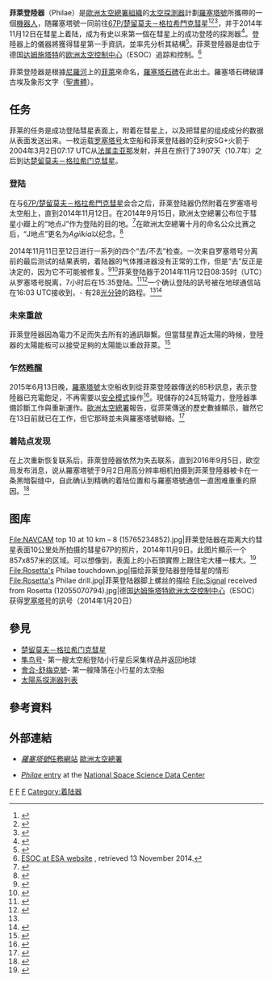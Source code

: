 {{宇航信息框
|name = 菲萊登陸器<br />Philae

|image = Philae lander (transparent bg).png
|image_size = 300px
|image_caption = 菲萊登陸器

|mission_type = [[彗星|彗星]][[着陆器|登陆器]] 
|operator = [[歐洲太空總署|歐洲太空總署]]
|COSPAR_ID = 2004-006A
|SATCAT = 28169
|website = http://www.esa.int/rosetta
|mission_duration = 預定1至6週<br />「冬眠期」共{{Age in years, months and days|2014|11|15|2015|7|13}}
|distance_travelled = 
|manufacturer = [[空中巴士國防航天|空中巴士國防航天]]<br />（前[[阿斯特里姆|阿斯特里姆]]）
|launch_mass = 100公斤（220磅）<ref name=nssdc />
|payload_mass = 登陸器：27公斤（60磅）<ref name=nssdc />
|dimensions = {{convert|1|xx|1|xx|0.8|m|ft|abbr=on}}<ref name="nssdc">{{cite web |url=http://nssdc.gsfc.nasa.gov/nmc/spacecraftDisplay.do?id=PHILAE |title=PHILAE |publisher=[[National_Space_Science_Data_Center|National Space Science Data Center]] |accessdate=28 January 2014 |archive-date=2018-06-18 |archive-url=https://web.archive.org/web/20180618055925/https://nssdc.gsfc.nasa.gov/nmc/spacecraftDisplay.do?id=PHILAE |dead-url=no }}</ref>
|power = 32瓦，在3[[天文單位|天文單位]]

|launch_date = 2004年3月2日<br />07時17分整  [[UTC|UTC]]
|launch_rocket = [[亞利安五號運載火箭|亞利安五號運載火箭]]V-158
|launch_site = [[蓋亞那太空中心|蓋亞那太空中心]]{{le|ELA-3}}
|launch_contractor = [[Arianespace|Arianespace]]
|disposal_type = 電力不足
|last_contact = 2015年7月9日<br />18時07分 UTC<br /><small>（著陸後7個月又27天）</small>
|interplanetary = 
{{宇航信息框/IP
|type = flyby
|object = [[火星|火星]]
|arrival_date = 2007年2月25日
|distance = 250公里（160英哩）
}}
{{宇航信息框/IP
|type = flyby
|object = [[小行星2867|小行星2867]]
|arrival_date = 2008年9月5日
|distance = 800公里（500英哩）
}}
{{宇航信息框/IP
|type = flyby
|object = [[司琴星|司琴星]]
|arrival_date = 2010年7月10日
|distance = 800公里（500英哩）
}}
{{宇航信息框/IP
|type = lander
|object = [[67P/楚留莫夫－格拉希門克|67P/楚留莫夫－格拉希門克]]
|arrival_date = 2014年11月12日<br />17時32分 UTC
|location = 「阿拜多斯」（Abydos）
|periapsis = 計畫200公里（120英哩）
}}
|trans_band = [[S波段|S波段]]（低增益[[天線|天線]]）<br />[[X波段|X波段]]（高增益[[天線|天線]]）
|trans_bandwidth = 7.8 bit/s S波段<br />22 kbit/s X波段<ref name="esaActivating">{{cite web |url=http://sci.esa.int/rosetta/34822-rosetta-status-report-no-2/ |title=No. 2{{spaced ndash}}Activating Rosetta |publisher=European Space Agency |date=8 March 2004 <!--11:48--> |accessdate=8 January 2014 |archive-date=2014-01-08 |archive-url=https://archive.is/20140108141748/http://sci.esa.int/rosetta/34822-rosetta-status-report-no-2/ |dead-url=no }}</ref>

|instruments = 
}}

'''菲萊登陸器'''（Philae）是[[歐洲太空總署|歐洲太空總署]][[组织_(社会学)|組織]]的[[太空探測器|太空探測器]]計劃[[羅塞塔號|羅塞塔號]]所攜帶的一個[[機器人|機器人]]，随羅塞塔號一同前往[[67P/楚留莫夫－格拉希門克彗星|67P/楚留莫夫－格拉希門克彗星]]<ref name = UlamecActa>{{cite journal
| author = S. Ulamec, S. Espinasse, B. Feuerbacher, M. Hilchenbach, D. Moura, H. Rosenbauer, H. Scheuerle, R. Willnecker
| title = Rosetta Lander—Philae: Implications of an alternative mission
| journal = Acta Astronautica
| year=2006
| volume=58
| issue = 8
| pages =435–441
|doi = 10.1016/j.actaastro.2005.12.009 |bibcode = 2006AcAau..58..435U }}</ref><ref>{{cite journal
| author = J. Biele
| title = The Experiments Onboard the ROSETTA Lander
| journal = Journal Earth, Moon, and Planets
| year = 2002
| volume = 90
| issue = 1–4
| pages = 445–458
| doi = 10.1023/A:1021523227314 |bibcode = 2002EM&P...90..445B }}</ref><ref name="NASA-201401017">{{cite web |last1=Agle |first1=DC |last2=Cook |first2=Jia-Rui |last3=Brown |first3=Dwayne |last4=Bauer |first4=Markus |title=NASA Release = 2014-015 - Rosetta: To Chase a Comet |url=http://www.jpl.nasa.gov/news/news.php?release=2014-015 |date=17 January 2014 |work=[[NASA|NASA]] |accessdate=18 January 2014 |archive-date=2016-11-13 |archive-url=https://web.archive.org/web/20161113181033/http://www.jpl.nasa.gov/news/news.php?release=2014-015 |dead-url=yes }}</ref>，并于2014年11月12日在彗星上着陆，成为有史以來第一個在彗星上的成功登陸的探測器<ref>{{Cite web |url=http://www.bbc.co.uk/zhongwen/trad/science/2014/11/141112_rosetta_landed_latest |title=BBC中文網：歐洲探測器完成人類史上首次登陸彗星行動 |accessdate=2014-11-12 |archive-date=2014-11-13 |archive-url=https://web.archive.org/web/20141113033934/http://www.bbc.co.uk/zhongwen/trad/science/2014/11/141112_rosetta_landed_latest |dead-url=no }}</ref>。登陸器上的儀器將獲得彗星第一手資訊，並率先分析其結構<ref>{{cite news |url=http://www.esa.int/Our_Activities/Space_Science/Rosetta/Europe_s_comet_chaser/ |title=Europe's Comet Chaser - Historic mission |publisher=European Space Agency |date=16 January 2014 |accessdate=5 August 2014 |archive-date=2014-08-08 |archive-url=https://web.archive.org/web/20140808213100/http://www.esa.int/Our_Activities/Space_Science/Rosetta/Europe_s_comet_chaser/ |dead-url=no }}</ref>。菲萊登陸器是由位于德国[[达姆施塔特|达姆施塔特]]的[[欧洲太空控制中心|欧洲太空控制中心]]（ESOC）追踪和控制。<ref>[http://www.esa.int/About_Us/ESOC ESOC at ESA website] {{Wayback|url=http://www.esa.int/About_Us/ESOC |date=20141115144923 }}, retrieved 13 November 2014.</ref>

菲萊登陸器是根據[[尼羅河|尼羅河]]上的[[菲萊_(埃及)|菲萊]]來命名，[[羅塞塔石碑|羅塞塔石碑]]在此出土。羅塞塔石碑破譯古埃及象形文字（[[聖書體|聖書體]]）。

== 任务 ==
菲莱的任务是成功登陆彗星表面上，附着在彗星上，以及把彗星的组成成分的数据从表面发送出来。一枚运载[[罗塞塔号|罗塞塔号]]太空船和菲莱登陆器的亞利安5G+火箭于2004年3月2日07:17 UTC从[[法属圭亚那|法属圭亚那]]发射，并且在旅行了3907天（10.7年）之后到达[[楚留莫夫－格拉希门克彗星|楚留莫夫－格拉希门克彗星]]。

=== 登陆 ===
在与[[67P/楚留莫夫－格拉希門克彗星|67P/楚留莫夫－格拉希門克彗星]]会合之后，菲莱登陆器仍然附着在罗塞塔号太空船上，直到2014年11月12日。在2014年9月15日，歐洲太空總署公布位于彗星小瓣上的“地点J”作为登陆的目的地。<ref name="esa20140915">{{cite news |url=http://www.esa.int/Our_Activities/Space_Science/Rosetta/J_marks_the_spot_for_Rosetta_s_lander |title='J' Marks the Spot for Rosetta's Lander |publisher=European Space Agency |first=Markus |last=Bauer |date=15 September 2014 |accessdate=20 September 2014 |archive-date=2019-04-19 |archive-url=https://web.archive.org/web/20190419085938/http://www.esa.int/Our_Activities/Space_Science/Rosetta/J_marks_the_spot_for_Rosetta_s_lander |dead-url=no }}</ref>在歐洲太空總署十月的命名公众比赛之后，“J地点”更名为''Agilkia''以纪念{{le|Agilkia岛|Agilkia Island}}。<ref name="space20141105">{{cite news |url=http://www.space.com/27662-rosetta-comet-landing-site-agilkia.html |title=Historic Comet Landing Site Has a New Name: Agilkia |work=Space.com |first=Miriam |last=Kramer |date=5 November 2014 |accessdate=5 November 2014 |archive-date=2014-11-08 |archive-url=https://web.archive.org/web/20141108014232/http://www.space.com/27662-rosetta-comet-landing-site-agilkia.html |dead-url=yes }}</ref>

2014年11月11日至12日进行一系列的四个“去/不去”检查。一次来自罗塞塔号分离前的最后测试的结果表明，着陆器的气体推进器没有正常的工作，但是“去”反正是决定的，因为它不可能被修复。<ref name=CS1>{{cite news |title=Will Philae successfully land on comet? Thruster trouble heightens drama. |author= |url=http://www.csmonitor.com/Science/2014/1112/Will-Philae-successfully-land-on-comet-Thruster-trouble-heightens-drama |newspaper=Christian Science Monitor |work= |date=12 November 2014 |accessdate=2014-11-17 |archive-date=2014-11-16 |archive-url=https://web.archive.org/web/20141116184620/http://www.csmonitor.com/Science/2014/1112/Will-Philae-successfully-land-on-comet-Thruster-trouble-heightens-drama |dead-url=no }}</ref><ref>{{cite web|title=Rosetta and Philae go for separation|work=Rosetta Blog (ESA)|date=12 November 2014|url=http://blogs.esa.int/rosetta/2014/11/12/rosetta-and-philae-go-for-separation/|accessdate=2014-11-17|archive-date=2014-11-12|archive-url=https://web.archive.org/web/20141112091304/http://blogs.esa.int/rosetta/2014/11/12/rosetta-and-philae-go-for-separation/|dead-url=yes}}</ref>菲莱登陆器于2014年11月12日08:35时（UTC）从罗塞塔号脱离，7小时后在15:35登陆。<ref name="esa20140926">{{cite news |url=http://www.esa.int/Our_Activities/Space_Science/Rosetta/Rosetta_to_deploy_lander_on_12_November |title=Rosetta to Deploy Lander on 12 November |publisher=European Space Agency |date=26 September 2014 |accessdate=4 October 2014 |archive-date=2014-11-13 |archive-url=https://web.archive.org/web/20141113150506/http://www.esa.int/Our_Activities/Space_Science/Rosetta/Rosetta_to_deploy_lander_on_12_November |dead-url=no }}</ref><ref name="NASA-20141106-JP">{{cite news |url=http://www.jpl.nasa.gov/news/news.php?release=2014-383 |title=Rosetta Races Toward Comet Touchdown |publisher=NASA |first=Jane |last=Platt |date=6 November 2014 |accessdate=7 November 2014 |archive-date=2014-11-19 |archive-url=https://web.archive.org/web/20141119043808/http://www.jpl.nasa.gov/news/news.php?release=2014-383 |dead-url=yes }}</ref>一个确认登陆的訊号被在地球通信站在16:03 UTC接收到，- 有28[[光秒|光分钟]]的路程。<ref name=nssdc /><ref>{{cite web|title=Probe makes historic comet landing|url=http://www.bbc.co.uk/news/science-environment-30026398|website=BBC News|accessdate=12 November 2014|archive-date=2014-11-17|archive-url=https://web.archive.org/web/20141117035319/http://www.bbc.co.uk/news/science-environment-30026398|dead-url=no}}</ref>

===未來重啟===
菲萊登陸器因為電力不足而失去所有的通訊聯繫。但當彗星靠近太陽的時候，登陸器的太陽能板可以接受足夠的太陽能以重啟菲萊。<ref>{{cite web|url=http://news.yahoo.com/results-comet-landers-experiments-expected-072322857.html|title=Scientists 'confident' comet lander will wake up|accessdate=November 18, 2014|publisher=Yahoo News|archive-date=2014-11-19|archive-url=https://web.archive.org/web/20141119232352/http://news.yahoo.com/results-comet-landers-experiments-expected-072322857.html|dead-url=no}}</ref>

===乍然甦醒===
2015年6月13日晚，[[羅塞塔號|羅塞塔號]]太空船收到從菲萊登陸器傳送的85秒訊息，表示登陸器已充電飽足，不再需要以[[安全模式|安全模式]]操作<ref>{{cite web|url=http://blogs.esa.int/rosetta/2015/06/14/rosettas-lander-philae-wakes-up-from-hibernation/|title=Rosetta's lander Philae wakes up from hibernation|publisher=European Space Agency, Rosetta Blog|date=14 June 2015|accessdate=14 June 2015|archive-date=2015-06-14|archive-url=https://web.archive.org/web/20150614125638/http://blogs.esa.int/rosetta/2015/06/14/rosettas-lander-philae-wakes-up-from-hibernation/|dead-url=yes}}</ref>。現儲存的24瓦特電力，登陸器準備診斷工作與重新運作。[[歐洲太空總署|歐洲太空總署]]報告，從菲萊傳送的歷史數據顯示，雖然它在13日前就已在工作，但它那時並未與羅塞塔號聯絡。<ref name="NAT-20150614">{{cite journal |last1=Biever |first1=Celeste |last2=Gibney |first2=Elizabeth |title=Philae comet lander wakes up and phones home |url=http://www.nature.com/news/philae-comet-lander-wakes-up-and-phones-home-1.17756 |date=14 June 2015 |journal=[[Nature_(journal)|Nature (journal)]] |doi=10.1038/nature.2015.17756 |accessdate=14 June 2015 |archive-date=2019-06-21 |archive-url=https://web.archive.org/web/20190621124854/http://www.nature.com/news/philae-comet-lander-wakes-up-and-phones-home-1.17756 |dead-url=no }}</ref>

===着陆点发现===
在上次重新恢复联系后，菲萊登陸器依然为失去联系，直到2016年9月5日，欧空局发布消息，说从羅塞塔號于9月2日用高分辨率相机拍摄到菲萊登陸器被卡在一条黑暗裂缝中，自此确认到精确的着陆位置和与羅塞塔號通信一直困难重重的原因。<ref>{{cite web|url=http://tech.qq.com/a/20160906/007607.htm|title=罗塞塔号找到“菲莱”了！是“菲莱”不是“韭菜”哦_科技_腾讯网|accessdate=2016-09-06|archive-date=2016-09-06|archive-url=https://web.archive.org/web/20160906082657/http://tech.qq.com/a/20160906/007607.htm|dead-url=no}}</ref>

== 图库 ==
<gallery widths=140px align=left>
File:NAVCAM top 10 at 10 km – 8 (15765234852).jpg|菲莱登陆器在距离大约彗星表面10公里处所拍摄的彗星67P的照片，2014年11月9日。此图片顯示一个857x857米的区域。可以想像到，表面上的小石頭實際上跟住宅大樓一樣大。<ref>{{Cite web |url=http://astronomynow.com/2014/11/11/top-ten-rosetta-images-from-10km/ |title=存档副本 |accessdate=2014-11-14 |archive-date=2014-11-14 |archive-url=https://web.archive.org/web/20141114170620/http://astronomynow.com/2014/11/11/top-ten-rosetta-images-from-10km/ |dead-url=yes }}</ref>
File:Rosetta's Philae touchdown.jpg|描绘菲莱登陆器登陸彗星的情形
File:Rosetta's Philae drill.jpg|菲莱登陆器脚上螺丝的描绘
File:Signal received from Rosetta (12055070794).jpg|德国[[达姆施塔特|达姆施塔特]][[欧洲太空控制中心|欧洲太空控制中心]]（ESOC）获得[[罗塞塔号|罗塞塔号]]的訊号（2014年1月20日）
</gallery>
{{Wide image |ESA_Rosetta_NAVCAM_Agilkia_landing_site_on_comet_67P_20141106_mosaic.jpg|400px|<center>'''菲莱登陆器'''的計划中的着陆点Agilkia (“J地点”)</center>}}

== 參見 ==
{{Portal box|天文学|航天}}
* [[楚留莫夫－格拉希门克彗星|楚留莫夫－格拉希门克彗星]]
* [[隼鸟号|隼鸟号]]- 第一艘太空船登陆小行星后采集样品并返回地球
* [[會合-舒梅克號|會合-舒梅克號]]- 第一艘降落在小行星的太空船
* [[太陽系探測器列表|太陽系探測器列表]]

== 參考資料 ==
{{reflist|2}}

== 外部連結 ==
{{commons category|Philae (spacecraft)}}
*{{En}}[http://sci.esa.int/rosetta/ ''羅塞塔號''任務網站] {{Wayback|url=http://sci.esa.int/rosetta/ |date=20140808220955 }}[[歐洲太空總署|歐洲太空總署]]
*{{En}}[http://nssdc.gsfc.nasa.gov/nmc/spacecraftDisplay.do?id=PHILAE ''Philae'' entry] {{Wayback|url=http://nssdc.gsfc.nasa.gov/nmc/spacecraftDisplay.do?id=PHILAE |date=20180618055925 }} at the [[National_Space_Science_Data_Center|National Space Science Data Center]]

{{小行星任務}}
{{Rosetta mission}}
{{彗星}}
{{歐洲太空總署}}
{{Planetary defense}}

[[Category:歐洲太空總署探測器|F]]
[[Category:小行星探測器|F]]
[[Category:空间探测器|F]]
[[Category:着陆器|Category:着陆器]]